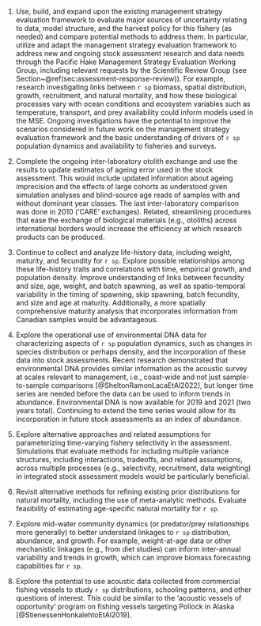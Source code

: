<!-- All but the first three are here. The first three are in research-needs.rmd -->
1. Use, build, and expand upon the existing management strategy evaluation
framework to evaluate major sources of uncertainty relating to data, model
structure, and the harvest policy for this fishery (as needed) and compare
potential methods to address them. In particular, utilize and adapt the
management strategy evaluation framework to address new and ongoing stock
assessment research and data needs through the Pacific Hake Management
Strategy Evaluation Working Group, including relevant requests by the
Scientific Review Group (see Section~\@ref(sec:assessment-response-review)).
For example, research investigating links between `r sp` biomass, spatial
distribution, growth, recruitment, and natural mortality, and how these
biological processes vary with ocean conditions and ecosystem variables such
as temperature, transport, and prey availability could inform models used in
the MSE. Ongoing investigations have the potential to improve the scenarios
considered in future work on the management strategy evaluation framework
and the basic understanding of drivers of `r sp` population dynamics and
availability to fisheries and surveys.

1. Complete the ongoing inter-laboratory otolith exchange and use the results
to update estimates of ageing error used in the stock assessment. This would
include updated information about ageing imprecision and the effects of large
cohorts as understood given simulation analyses and blind-source age reads of
samples with and without dominant year classes. The last inter-laboratory
comparison was done in 2010 ('CARE' exchanges). Related, streamlining
procedures that ease the exchange of biological materials (e.g., otoliths)
across international borders would increase the efficiency at which research
products can be produced.

1. Continue to collect and analyze life-history data, including weight,
maturity, and fecundity for `r sp`. Explore possible relationships among
these life-history traits and correlations with time, empirical growth, and
population density. Improve understanding of links between fecundity and
size, age, weight, and batch spawning, as well as spatio-temporal variability
in the timing of spawning, skip spawning, batch fecundity, and size and age at
maturity. Additionally, a more spatially comprehensive maturity analysis that
incorporates information from Canadian samples would be advantageous.

1. Explore the operational use of environmental DNA data for characterizing
aspects of `r sp` population dynamics, such as changes in species distribution
or perhaps density, and the incorporation of these data into stock
assessments. Recent research demonstrated that environmental DNA provides
similar information as the acoustic survey at scales relevant to management,
i.e., coast-wide and not just sample-to-sample comparisons
[@SheltonRamonLacaEtAl2022], but longer time series are needed before the data
can be used to inform trends in abundance. Environmental DNA is now available
for 2019 and 2021 (two years total). Continuing to extend the time series
would allow for its incorporation in future stock assessments as an index of
abundance.

1. Explore alternative approaches and related assumptions for parameterizing
time-varying fishery selectivity in the assessment. Simulations that evaluate
methods for including multiple variance structures, including interactions,
tradeoffs, and related assumptions, across multiple processes (e.g.,
selectivity, recruitment, data weighting) in integrated stock assessment
models would be particularly beneficial.

1. Revisit alternative methods for refining existing prior distributions for
natural mortality, including the use of meta-analytic methods.
Evaluate feasibility of estimating age-specific natural mortality for `r sp`.

1. Explore mid-water community dynamics (or predator/prey relationships more
generally) to better understand linkages to `r sp` distribution, abundance,
and growth. For example, weight-at-age data or other mechanistic linkages
(e.g., from diet studies) can inform inter-annual variability and trends in
growth, which can improve biomass forecasting capabilities for `r sp`.

1. Explore the potential to use acoustic data collected from commercial
fishing vessels to study `r sp` distributions, schooling patterns, and other
questions of interest. This could be similar to the 'acoustic vessels of
opportunity' program on fishing vessels targeting Pollock in Alaska
[@StienessenHonkalehtoEtAl2019].
